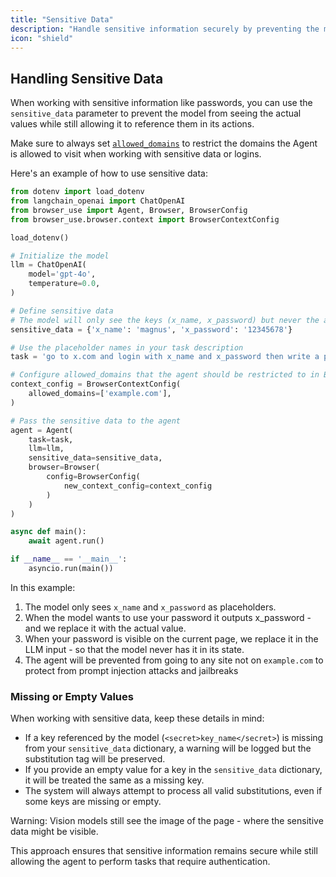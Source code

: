 ```yaml
---
title: "Sensitive Data"
description: "Handle sensitive information securely by preventing the model from seeing actual passwords."
icon: "shield"
---
```


## Handling Sensitive Data

When working with sensitive information like passwords, you can use the `sensitive_data` parameter to prevent the model from seeing the actual values while still allowing it to reference them in its actions.

Make sure to always set [`allowed_domains`](https://docs.browser-use.com/customize/browser-settings#restrict-urls) to restrict the domains the Agent is allowed to visit when working with sensitive data or logins.

Here's an example of how to use sensitive data:

```python
from dotenv import load_dotenv
from langchain_openai import ChatOpenAI
from browser_use import Agent, Browser, BrowserConfig
from browser_use.browser.context import BrowserContextConfig

load_dotenv()

# Initialize the model
llm = ChatOpenAI(
    model='gpt-4o',
    temperature=0.0,
)

# Define sensitive data
# The model will only see the keys (x_name, x_password) but never the actual values
sensitive_data = {'x_name': 'magnus', 'x_password': '12345678'}

# Use the placeholder names in your task description
task = 'go to x.com and login with x_name and x_password then write a post about the meaning of life'

# Configure allowed_domains that the agent should be restricted to in BrowserContextConfig
context_config = BrowserContextConfig(
    allowed_domains=['example.com'],
)

# Pass the sensitive data to the agent
agent = Agent(
    task=task,
    llm=llm,
    sensitive_data=sensitive_data,
    browser=Browser(
        config=BrowserConfig(
            new_context_config=context_config
        )
    )
)

async def main():
    await agent.run()

if __name__ == '__main__':
    asyncio.run(main())
```

In this example:
1. The model only sees `x_name` and `x_password` as placeholders.
2. When the model wants to use your password it outputs x_password - and we replace it with the actual value.
3. When your password is visible on the current page, we replace it in the LLM input - so that the model never has it in its state.
4. The agent will be prevented from going to any site not on `example.com` to protect from prompt injection attacks and jailbreaks

### Missing or Empty Values

When working with sensitive data, keep these details in mind:

- If a key referenced by the model (`<secret>key_name</secret>`) is missing from your `sensitive_data` dictionary, a warning will be logged but the substitution tag will be preserved.
- If you provide an empty value for a key in the `sensitive_data` dictionary, it will be treated the same as a missing key.
- The system will always attempt to process all valid substitutions, even if some keys are missing or empty.

Warning: Vision models still see the image of the page - where the sensitive data might be visible.

This approach ensures that sensitive information remains secure while still allowing the agent to perform tasks that require authentication.
